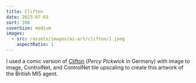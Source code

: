 ```yaml
---
title: Clifton
date: 2023-07-03
sort: 390
coverSize: medium
images:
  - src: /assets/images/ai-art/clifton/1.jpeg
    aspectRatio: 1
---
```


I used a comic version of [Clifton](<https://en.wikipedia.org/wiki/Clifton_(comics)>) (_Percy Pickwick_ in Germany) with image to image, ControlNet, and ControlNet tile upscaling to create this artwork of the British MI5 agent.
